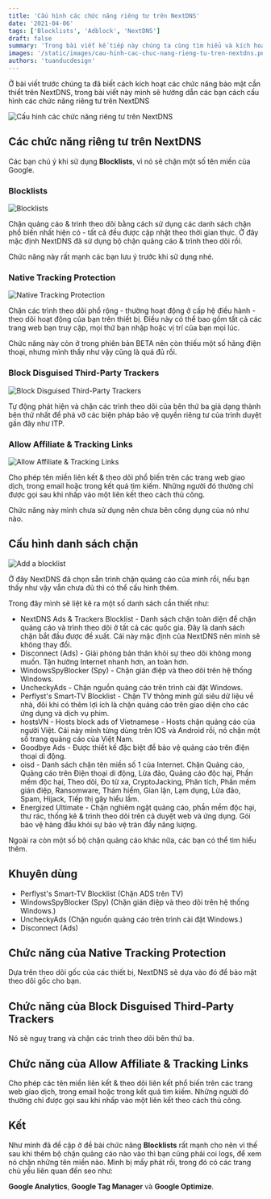 ```yaml
---
title: 'Cấu hình các chức năng riêng tư trên NextDNS'
date: '2021-04-06'
tags: ['Blocklists', 'Adblock', 'NextDNS']
draft: false
summary: 'Trong bài viết kế tiếp này chúng ta cùng tìm hiểu và kích hoạt các chức năng riêng tư trên NextDNS.'
images: '/static/images/cau-hinh-cac-chuc-nang-rieng-tu-tren-nextdns.png'
authors: 'tuanducdesign'
---
```


Ở bài viết trước chúng ta đã biết cách kích hoạt các chức năng bảo mật cần thiết trên NextDNS, trong bài viết này mình sẽ hướng dẫn các bạn cách cấu hình các chức năng riêng tư trên NextDNS

![Cấu hình các chức năng riêng tư trên NextDNS](/static/images/cau-hinh-cac-chuc-nang-rieng-tu-tren-nextdns.png)

## Các chức năng riêng tư trên NextDNS

Các bạn chú ý khi sử dụng **Blocklists**, vì nó sẽ chặn một số tên miền của Google.

### Blocklists

![Blocklists](/static/images/blocklists.png)

Chặn quảng cáo & trình theo dõi bằng cách sử dụng các danh sách chặn phổ biến nhất hiện có - tất cả đều được cập nhật theo thời gian thực. Ở đây mặc định NextDNS đã sử dụng bộ chặn quảng cáo & trình theo dõi rồi.

Chức năng này rất mạnh các bạn lưu ý trước khi sử dụng nhé.

### Native Tracking Protection

![Native Tracking Protection](/static/images/native-tracking-protection.png)

Chặn các trình theo dõi phổ rộng - thường hoạt động ở cấp hệ điều hành - theo dõi hoạt động của bạn trên thiết bị. Điều này có thể bao gồm tất cả các trang web bạn truy cập, mọi thứ bạn nhập hoặc vị trí của bạn mọi lúc.

Chức năng này còn ở trong phiên bản BETA nên còn thiếu một số hãng điện thoại, nhưng mình thấy như vậy cũng là quá đủ rồi.

### Block Disguised Third-Party Trackers

![Block Disguised Third-Party Trackers](/static/images/block-disguised-third-party-trackers.png)

Tự động phát hiện và chặn các trình theo dõi của bên thứ ba giả dạng thành bên thứ nhất để phá vỡ các biện pháp bảo vệ quyền riêng tư của trình duyệt gần đây như ITP.

### Allow Affiliate & Tracking Links

![Allow Affiliate & Tracking Links](/static/images/allow-affiliate-tracking-links.png)

Cho phép tên miền liên kết & theo dõi phổ biến trên các trang web giao dịch, trong email hoặc trong kết quả tìm kiếm. Những người đó thường chỉ được gọi sau khi nhấp vào một liên kết theo cách thủ công.

Chức năng này mình chưa sử dụng nên chưa bên công dụng của nó như nào.

## Cấu hình danh sách chặn

![Add a blocklist](/static/images/add-a-blocklist.png)

Ở đây NextDNS đã chọn sẵn trình chặn quảng cáo của mình rồi, nếu bạn thấy như vậy vẫn chưa đủ thì có thể cấu hình thêm.

Trong đây mình sẽ liệt kê ra một số danh sách cần thiết như:

- NextDNS Ads & Trackers Blocklist - Danh sách chặn toàn diện để chặn quảng cáo và trình theo dõi ở tất cả các quốc gia. Đây là danh sách chặn bắt đầu được đề xuất. Cái này mặc định của NextDNS nên mình sẽ không thay đổi.
- Disconnect (Ads) - Giải phóng bản thân khỏi sự theo dõi không mong muốn. Tận hưởng Internet nhanh hơn, an toàn hơn.
- WindowsSpyBlocker (Spy) - Chặn gián điệp và theo dõi trên hệ thống Windows.
- UncheckyAds - Chặn nguồn quảng cáo trên trình cài đặt Windows.
- Perflyst's Smart-TV Blocklist - Chặn TV thông minh gửi siêu dữ liệu về nhà, đôi khi có thêm lợi ích là chặn quảng cáo trên giao diện cho các ứng dụng và dịch vụ phim.
- hostsVN - Hosts block ads of Vietnamese - Hosts chặn quảng cáo của người Việt. Cái này mình từng dùng trên IOS và Android rồi, nó chặn một số trang quảng cáo của Việt Nam.
- Goodbye Ads - Được thiết kế đặc biệt để bảo vệ quảng cáo trên điện thoại di động.
- oisd - Danh sách chặn tên miền số 1 của Internet. Chặn Quảng cáo, Quảng cáo trên Điện thoại di động, Lừa đảo, Quảng cáo độc hại, Phần mềm độc hại, Theo dõi, Đo từ xa, CryptoJacking, Phân tích, Phần mềm gián điệp, Ransomware, Thám hiểm, Gian lận, Lạm dụng, Lừa đảo, Spam, Hijack, Tiếp thị gây hiểu lầm.
- Energized Ultimate - Chặn nghiêm ngặt quảng cáo, phần mềm độc hại, thư rác, thống kê & trình theo dõi trên cả duyệt web và ứng dụng. Gói bảo vệ hàng đầu khỏi sự bảo vệ tràn đầy năng lượng.

Ngoài ra còn một số bộ chặn quảng cáo khác nữa, các bạn có thể tìm hiểu thêm.

## Khuyên dùng

- Perflyst's Smart-TV Blocklist (Chặn ADS trên TV)
- WindowsSpyBlocker (Spy) (Chặn gián điệp và theo dõi trên hệ thống Windows.)
- UncheckyAds (Chặn nguồn quảng cáo trên trình cài đặt Windows.)
- Disconnect (Ads)

## Chức năng của Native Tracking Protection

Dựa trên theo dõi gốc của các thiết bị, NextDNS sẽ dựa vào đó để bảo mật theo dõi gốc cho bạn.

## Chức năng của Block Disguised Third-Party Trackers

Nó sẽ nguỵ trang và chặn các trình theo dõi bên thứ ba.

## Chức năng của Allow Affiliate & Tracking Links

Cho phép các tên miền liên kết & theo dõi liên kết phổ biến trên các trang web giao dịch, trong email hoặc trong kết quả tìm kiếm. Những người đó thường chỉ được gọi sau khi nhấp vào một liên kết theo cách thủ công.

## Kết

Như mình đã đề cập ở đề bài chức năng **Blocklists** rất mạnh cho nên vì thế sau khi thêm bộ chặn quảng cáo nào vào thì bạn cũng phải coi logs, để xem nó chặn những tên miền nào. Mình bị mấy phát rồi, trong đó có các trang chủ yếu liên quan đến seo như:

**Google Analytics**, **Google Tag Manager** và **Google Optimize**.
